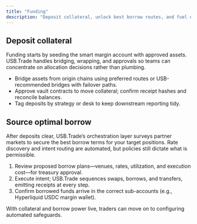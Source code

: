 ```yaml
---
title: "Funding"
description: "Deposit collateral, unlock best borrow routes, and fuel execution"
---
```


<div className="usb-section">
  <h2>Deposit collateral</h2>
  <p>
    Funding starts by seeding the smart margin account with approved assets. USB.Trade handles bridging, wrapping, and approvals so teams can concentrate on allocation decisions rather than plumbing.
  </p>
  <ul className="usb-checklist">
    <li>Bridge assets from origin chains using preferred routes or USB-recommended bridges with failover paths.</li>
    <li>Approve vault contracts to move collateral; confirm receipt hashes and reconcile balances.</li>
    <li>Tag deposits by strategy or desk to keep downstream reporting tidy.</li>
  </ul>
</div>

<div className="usb-section">
  <h2>Source optimal borrow</h2>
  <p>
    After deposits clear, USB.Trade’s orchestration layer surveys partner markets to secure the best borrow terms for your target positions. Rate discovery and intent routing are automated, but policies still dictate what is permissible.
  </p>
  <ol>
    <li>Review proposed borrow plans—venues, rates, utilization, and execution cost—for treasury approval.</li>
    <li>Execute intent; USB.Trade sequences swaps, borrows, and transfers, emitting receipts at every step.</li>
    <li>Confirm borrowed funds arrive in the correct sub-accounts (e.g., Hyperliquid USDC margin wallet).</li>
  </ol>
  <p>
    With collateral and borrow power live, traders can move on to configuring automated safeguards.
  </p>
</div>
